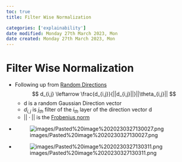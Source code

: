 ```yaml
---
toc: true
title: Filter Wise Normalization

categories: ['explainability']
date modified: Monday 27th March 2023, Mon
date created: Monday 27th March 2023, Mon
---
```


# Filter Wise Normalization


- Following up from [Random Directions](Random Directions.qmd) 
$$
d_{i,j} \leftarrow \frac{d_{i,j}}{||d_{i,j}||}||\theta_{i,j}||
$$
	- d is a random Gaussian Direction vector
	- $d_{i,j}$ is $j_{th}$ filter of the $i_{th}$ layer of the direction vector d
	- $||\cdot||$ is the [Frobenius norm](Frobenius norm.qmd)
- ![images/Pasted%20image%2020230327130027.png](images/Pasted%20image%2020230327130027.png)
- ![images/Pasted%20image%2020230327130311.png](images/Pasted%20image%2020230327130311.png)



